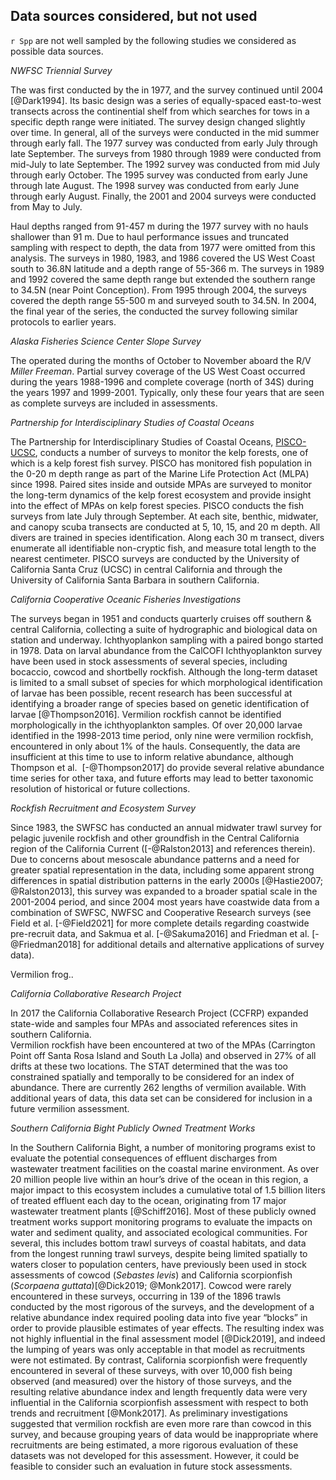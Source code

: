 
## Data sources considered, but not used

`r Spp` are not well sampled by the following studies we considered as possible 
data sources.

*NWFSC Triennial Survey*

The \gls{s-tri} was first conducted by the \gls{afsc} in 1977, and the survey 
continued until 2004 [@Dark1994].
Its basic design was a series of equally-spaced east-to-west transects across 
the continential shelf from which searches for tows in a specific depth range were initiated.
The survey design changed slightly over time.
In general, all of the surveys were conducted in the mid summer through early fall.
The 1977 survey was conducted from early July through late September.
The surveys from 1980 through 1989 were conducted from mid-July to late September.
The 1992 survey was conducted from mid July through early October.
The 1995 survey was conducted from early June through late August.
The 1998 survey was conducted from early June through early August.
Finally, the 2001 and 2004 surveys were conducted from May to July.

Haul depths ranged from 91-457 m during the 1977 survey with no hauls shallower 
than 91 m.
Due to haul performance issues and truncated sampling with respect to depth, the 
data from 1977 were omitted from this analysis.
The surveys in 1980, 1983, and 1986 covered the US West Coast south to 
36.8\textdegree N latitude and a depth range of 55-366 m.
The surveys in 1989 and 1992 covered the same depth range but extended the 
southern range to 34.5\textdegree N (near Point Conception).
From 1995 through 2004, the surveys covered the depth range 55-500 m and 
surveyed south to 34.5\textdegree N.
In 2004, the final year of the \gls{s-tri} series, the \gls{nwfsc} \gls{fram} 
conducted the survey following similar protocols to earlier years.


*Alaska Fisheries Science Center Slope Survey* 

The \gls{s-aslope} operated during the months of October to November aboard the 
R/V _Miller Freeman_.
Partial survey coverage of the US West Coast occurred during the years 1988-1996 
and complete coverage (north of 34\textdegree 30\textquotesingle S) during the 
years 1997 and 1999-2001.
Typically, only these four years that are seen as complete surveys are included 
in assessments.


*Partnership for Interdisciplinary Studies of Coastal Oceans*

The Partnership for Interdisciplinary Studies of Coastal Oceans, 
[PISCO-UCSC](http://www.piscoweb.org/kelp-forest-study), conducts a number of surveys 
to monitor the kelp forests, one of which is a kelp forest fish survey. PISCO
has monitored fish population in the 0-20 m depth range as part of the 
Marine Life Protection Act (MLPA) since 1998.  Paired sites inside and outside MPAs 
are surveyed to monitor the long-term dynamics of the kelp forest ecosystem and provide 
insight into the effect of MPAs on kelp forest species. PISCO conducts the fish 
surveys from late July through September. At each site, benthic, midwater, and canopy 
scuba transects are conducted at 5, 10, 15, and 20 m depth.  All divers are trained 
in species identification.  Along each 30 m transect, divers enumerate all identifiable 
non-cryptic fish, and measure total length to the nearest centimeter.  PISCO surveys 
are conducted by the University of California Santa Cruz (UCSC) in central California and 
through the University of California Santa Barbara in southern California. 

*California Cooperative Oceanic Fisheries Investigations* 

The \Gls{calcofi} surveys began in 1951 and conducts quarterly cruises off southern & 
central California, collecting a suite of hydrographic and biological data on 
station and underway. Ichthyoplankon sampling with a paired bongo started in 1978. 
Data on larval abundance from the CalCOFI Ichthyoplankton survey have been used in 
stock assessments of several species, including bocaccio, cowcod and shortbelly 
rockfish.  Although the long-term dataset is limited to a small subset of species 
for which morphological identification of larvae has been possible, recent research 
has been successful at identifying a broader range of species based on genetic 
identification of larvae [@Thompson2016]. 
Vermilion rockfish cannot be identified morphologically in the ichthyoplankton 
samples. Of over 20,000 larvae identified in the 1998-2013 time period, only nine 
were vermilion rockfish, encountered in only about 1% of the hauls. Consequently, 
the data are insufficient at this time to use to inform relative abundance, although Thompson et al. 
[-@Thompson2017] do provide several relative abundance time series for other taxa, and 
future efforts may lead to better taxonomic resolution of historical or future collections.

*Rockfish Recruitment and Ecosystem Survey*

Since 1983, the SWFSC has conducted an annual midwater trawl survey for pelagic 
juvenile rockfish and other groundfish in the Central California region of the 
California Current ([-@Ralston2013] and references therein).  Due to concerns 
about mesoscale abundance patterns and a need for greater spatial representation 
in the data, including some apparent strong differences in spatial distribution 
patterns in the early 2000s [@Hastie2007; @Ralston2013], this survey was expanded 
to a broader spatial scale in the 2001-2004 period, and since 2004 most years have 
coastwide data from a combination of SWFSC, NWFSC and Cooperative Research surveys 
(see Field et al. [-@Field2021] for more complete details regarding coastwide 
pre-recruit data, and Sakmua et al. [-@Sakuma2016] and Friedman et al. [-@Friedman2018] 
for additional details and 
alternative applications of survey data). 

Vermilion frog..


*California Collaborative Research Project*

In 2017 the California Collaborative Research Project (CCFRP) expanded state-wide 
and samples four MPAs and associated references sites in southern California.  
Vermilion rockfish have been encountered at two of the MPAs (Carrington Point off 
Santa Rosa Island and South La Jolla) and observed in 27% of all drifts at these 
two locations. The STAT determined that the was too constrained spatially and 
temporally to be considered 
for an index of abundance. There are currently 262 lengths of vermilion available.
With additional years of data, this data set can be considered for inclusion in a 
future vermilion assessment.




*Southern California Bight Publicly Owned Treatment Works*

In the Southern California Bight, a number of monitoring programs exist to evaluate the potential consequences of effluent discharges from wastewater treatment facilities on the coastal marine environment.  As over 20 million people live within an hour’s drive of the ocean in this region, a major impact to this ecosystem includes a cumulative total of 1.5 billion liters of treated effluent each day to the ocean, originating from 17 major wastewater treatment plants [@Schiff2016].  Most of these publicly owned treatment works support monitoring programs to evaluate the impacts on water and sediment quality, and associated ecological communities.  For several, this includes bottom trawl surveys of coastal habitats, and data from the longest running trawl surveys, despite being limited spatially to waters closer to population centers, have previously been used in stock assessments of cowcod (*Sebastes levis*) and California scorpionfish (*Scorpaena guttata*)[@Dick2019; @Monk2017].  Cowcod were rarely encountered in these surveys, occurring in 139 of the 1896 trawls conducted by the most rigorous of the surveys, and the development of a relative abundance index required pooling data into five year “blocks” in order to provide plausible estimates of year effects.  The resulting index was not highly influential in the final assessment model [@Dick2019], and indeed the lumping of years was only acceptable in that model as recruitments were not estimated.  By contrast, California scorpionfish were frequently encountered in several of these surveys, with over 10,000 fish being observed (and measured) over the history of those surveys, and the resulting relative abundance index and length frequently data were very influential in the California scorpionfish assessment with respect to both trends and recruitment [@Monk2017].  As preliminary investigations suggested that vermilion rockfish are even more rare than cowcod in this survey, and because grouping years of data would be inappropriate where recruitments are being estimated, a more rigorous evaluation of these datasets was not developed for this assessment.  However, it could be feasible to consider such an evaluation in future stock assessments.

